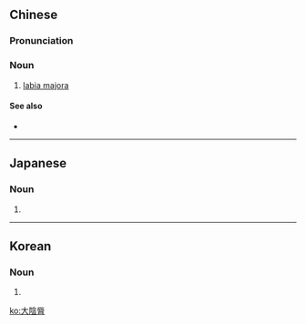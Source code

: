 {{also|大陰唇|大阴唇}}
==Chinese==
{{zh-forms|s=大阴唇|t2=大陰唇|type=12}}
{{wikipedia|lang=zh}}

===Pronunciation===
{{zh-pron
|m=dàyīnchún
|c=daai6 jam1 seon4
|cat=n
}}

===Noun===
{{zh-noun}}

# {{lb|zh|anatomy}} [[labia majora]]

====See also====
* {{zh-l|小陰脣}}

----

==Japanese==
{{ja-kanjitab|だい|いん|しん|yomi=o}}

===Noun===
{{ja-noun|shin=大陰唇|だい.いんしん}}

# {{kyujitai spelling of|大陰唇}}

----

==Korean==
{{ko-hanjatab}}

===Noun===
{{ko-noun|hangeul=대음순}}

# {{hanja form of|대음순|[[labia majora]]}}

[[ko:大陰脣]]